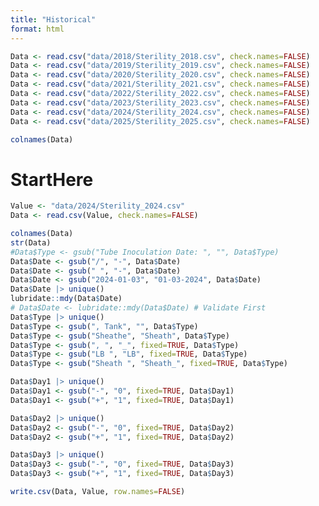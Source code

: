 ```yaml
---
title: "Historical"
format: html
---
```


```r
Data <- read.csv("data/2018/Sterility_2018.csv", check.names=FALSE)
Data <- read.csv("data/2019/Sterility_2019.csv", check.names=FALSE)
Data <- read.csv("data/2020/Sterility_2020.csv", check.names=FALSE)
Data <- read.csv("data/2021/Sterility_2021.csv", check.names=FALSE)
Data <- read.csv("data/2022/Sterility_2022.csv", check.names=FALSE)
Data <- read.csv("data/2023/Sterility_2023.csv", check.names=FALSE)
Data <- read.csv("data/2024/Sterility_2024.csv", check.names=FALSE)
Data <- read.csv("data/2025/Sterility_2025.csv", check.names=FALSE)
```
```r
colnames(Data)
```

# StartHere

```r
Value <- "data/2024/Sterility_2024.csv"
Data <- read.csv(Value, check.names=FALSE)
```

```r
colnames(Data)
str(Data)
#Data$Type <- gsub("Tube Inoculation Date: ", "", Data$Type)
Data$Date <- gsub("/", "-", Data$Date)
Data$Date <- gsub(" ", "-", Data$Date)
Data$Date <- gsub("2024-01-03", "01-03-2024", Data$Date)
Data$Date |> unique()
lubridate::mdy(Data$Date)
# Data$Date <- lubridate::mdy(Data$Date) # Validate First
Data$Type |> unique()
Data$Type <- gsub(", Tank", "", Data$Type)
Data$Type <- gsub("Sheathe", "Sheath", Data$Type)
Data$Type <- gsub(", ", "_", fixed=TRUE, Data$Type)
Data$Type <- gsub("LB ", "LB", fixed=TRUE, Data$Type)
Data$Type <- gsub("Sheath ", "Sheath_", fixed=TRUE, Data$Type)

Data$Day1 |> unique()
Data$Day1 <- gsub("-", "0", fixed=TRUE, Data$Day1)
Data$Day1 <- gsub("+", "1", fixed=TRUE, Data$Day1)

Data$Day2 |> unique()
Data$Day2 <- gsub("-", "0", fixed=TRUE, Data$Day2)
Data$Day2 <- gsub("+", "1", fixed=TRUE, Data$Day2)

Data$Day3 |> unique()
Data$Day3 <- gsub("-", "0", fixed=TRUE, Data$Day3)
Data$Day3 <- gsub("+", "1", fixed=TRUE, Data$Day3)
```

```r
write.csv(Data, Value, row.names=FALSE)
```

